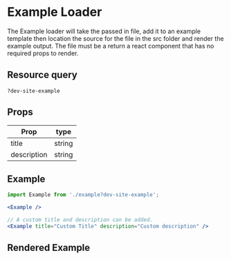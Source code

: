 
# Example Loader

The Example loader will take the passed in file, add it to an example template then location the source for the file in the src folder and render the example output.
The file must be a return a react component that has no required props to render.

## Resource query

`?dev-site-example`

## Props

Prop | type
--- | ---
title | string
description | string

## Example

```jsx
import Example from './example?dev-site-example';

<Example />

// A custom title and description can be added.
<Example title="Custom Title" description="Custom description" />
```

## Rendered Example

<Example />
